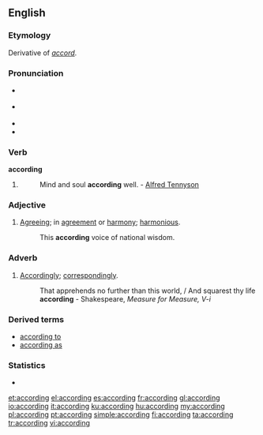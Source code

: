 ==English==

===Etymology===
Derivative of ''[[accord]]''.

===Pronunciation===
* {{a|RP}} {{IPA|/əˈkɔːdɪŋ/}}
* {{a|US}} {{IPA|/əˈkɔɹdɪŋ/}}
* {{audio|en-us-according.ogg|Audio (US)}}
* {{hyphenation|ac|cord|ing}}

===Verb===
'''according'''

# {{present participle of|[[accord#Verb|accord]]}}
#: Mind and soul '''according''' well. - [[w:Alfred Tennyson|Alfred Tennyson]]

===Adjective===
{{en-adj}}

# [[agreeing|Agreeing]]; in [[agreement]] or [[harmony]]; [[harmonious]].
#: This '''according''' voice of national wisdom.

===Adverb===
{{en-adv}}

# {{obsolete}} [[accordingly|Accordingly]]; [[correspondingly]].
#: That apprehends no further than this world, / And squarest thy life '''according''' - Shakespeare, ''Measure for Measure, V-i''

===Derived terms===
* [[according to]]
* [[according as]]

===Statistics===
* {{rank|drew|strength|opinion|597|according|walked|office|government}}

[[et:according]]
[[el:according]]
[[es:according]]
[[fr:according]]
[[gl:according]]
[[io:according]]
[[it:according]]
[[ku:according]]
[[hu:according]]
[[my:according]]
[[pl:according]]
[[pt:according]]
[[simple:according]]
[[fi:according]]
[[ta:according]]
[[tr:according]]
[[vi:according]]